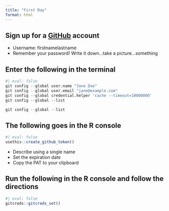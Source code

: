 ```yaml
---
title: "First Day"
format: html
---
```


## Sign up for a [GitHub](https://github.com/) account

- Username: firstnamelastname
- Remember your password!  Write it down...take a picture...something

## Enter the following in the terminal

```r
#| eval: false
git config --global user.name "Jane Doe"
git config --global user.email "jane@example.com"
git config --global credential.helper 'cache --timeout=10000000'
git config --global --list
```

```r
git config --global --list
```

## The following goes in the R console
 
```r
#| eval: false
usethis::create_github_token()
```

- Describe using a single name
- Set the expiration date
- Copy the PAT to your clipboard

## Run the following in the R console and follow the directions

```r
#| eval: false
gitcreds::gitcreds_set()
```




